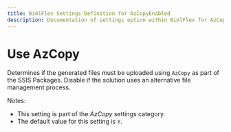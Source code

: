 ---
title: BimlFlex Settings Definition for AzCopyEnabled
description: Documentation of settings option within BimlFlex for AzCopyEnabled
---
<head>
  <meta name="varigenceProduct" content="BimlFlex"></meta>
  <meta name="varigenceArticleType" content="Reference"></meta>
</head>


# Use AzCopy

Determines if the generated files must be uploaded using `AzCopy` as part of the SSIS Packages. Disable if the solution uses an alternative file management process.

Notes:

* This setting is part of the *AzCopy* settings category.
* The default value for this setting is `Y`.
